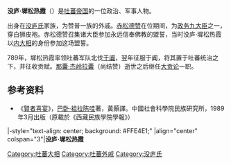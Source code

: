 '''没庐·墀松热霞'''（{{Bo|z=འབྲོ་ཁྲི་གཟུ་རམ་ཤགས་}}）是[[吐蕃帝国|吐蕃帝国]]的一位政治、军事人物。

出身在[[没庐氏|没庐氏]]家族，为赞普一族的外戚。[[赤松德赞|赤松德赞]]在位期间，为[[政务九大臣|政务九大臣]]之一，穿白狮皮袍。赤松德赞召集诸大臣参加永远信奉佛教的盟誓，当时没庐·墀松热霞以[[内大相|内大相]]的身份参加这场盟誓。

789年，墀松热霞率领吐蕃军队北伐[[于阗|于阗]]，翌年征服于阗，将其置于吐蕃统治之下，并征收贡赋。[[尚结赞|那囊·杰岭拉囊]]（尚结赞）逝世之后继任[[大贡论|大贡论]]一职。

==参考资料==
*《[[賢者喜宴|賢者喜宴]]》，[[巴卧·祖拉陈哇|巴卧·祖拉陈哇]]著，黃顥譯。中國社會科學院民族研究所，1989年3月出版（原載於《西藏民族學院學報》）

{{start box}}
|-style="text-align: center; background: #FFE4E1;"
|align="center" colspan="3"|'''没庐·墀松热霞'''
{{s-before|[[尚结赞|那囊·杰岭拉囊]]<br/>（尚结赞）}}
{{s-title|[[吐蕃|吐蕃]][[吐蕃大相列表|大贡论]]|796年—800年}}
{{s-after|[[韦·莽支拉略|韦·莽支拉略]]}}
{{end box}}
{{吐蕃大相}}
[[Category:吐蕃大相|Category:吐蕃大相]]
[[Category:吐蕃外戚|Category:吐蕃外戚]]
[[Category:没庐氏|Category:没庐氏]]